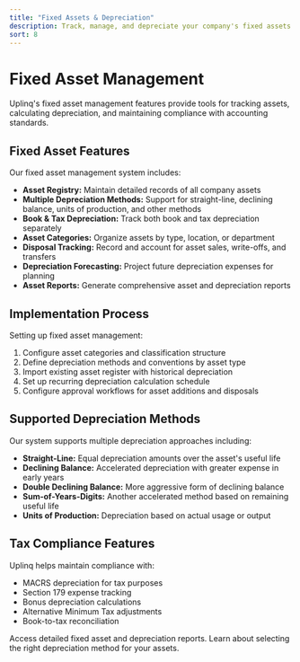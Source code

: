 ```yaml
---
title: "Fixed Assets & Depreciation"
description: Track, manage, and depreciate your company's fixed assets with Uplinq's comprehensive asset management tools
sort: 8
---
```


# Fixed Asset Management

<Callout type="info" title="Feature Overview">
Uplinq's fixed asset management features provide tools for tracking assets, calculating depreciation, and maintaining compliance with accounting standards.
</Callout>

## Fixed Asset Features

Our fixed asset management system includes:

- **Asset Registry:** Maintain detailed records of all company assets
- **Multiple Depreciation Methods:** Support for straight-line, declining balance, units of production, and other methods
- **Book & Tax Depreciation:** Track both book and tax depreciation separately
- **Asset Categories:** Organize assets by type, location, or department
- **Disposal Tracking:** Record and account for asset sales, write-offs, and transfers
- **Depreciation Forecasting:** Project future depreciation expenses for planning
- **Asset Reports:** Generate comprehensive asset and depreciation reports

## Implementation Process

Setting up fixed asset management:

1. Configure asset categories and classification structure
2. Define depreciation methods and conventions by asset type
3. Import existing asset register with historical depreciation
4. Set up recurring depreciation calculation schedule
5. Configure approval workflows for asset additions and disposals

## Supported Depreciation Methods

Our system supports multiple depreciation approaches including:

- **Straight-Line:** Equal depreciation amounts over the asset's useful life
- **Declining Balance:** Accelerated depreciation with greater expense in early years
- **Double Declining Balance:** More aggressive form of declining balance
- **Sum-of-Years-Digits:** Another accelerated method based on remaining useful life
- **Units of Production:** Depreciation based on actual usage or output

## Tax Compliance Features

Uplinq helps maintain compliance with:

- MACRS depreciation for tax purposes
- Section 179 expense tracking
- Bonus depreciation calculations
- Alternative Minimum Tax adjustments
- Book-to-tax reconciliation

<div className="grid grid-cols-1 gap-4 sm:grid-cols-2">
  <Card title="Asset Reports" href="/docs/reporting/fixed-assets" icon="clipboard">
    Access detailed fixed asset and depreciation reports.
  </Card>
  <Card title="Depreciation Guide" href="/docs/guides/depreciation-methods" icon="trending-down">
    Learn about selecting the right depreciation method for your assets.
  </Card>
</div>
